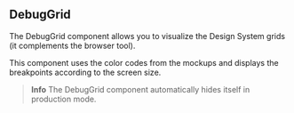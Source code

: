 
<Meta name="How to debug with DebugGrid ?" of={DebugGridStories} />

## DebugGrid

The DebugGrid component allows you to visualize the Design System grids (it complements the browser tool).

This component uses the color codes from the mockups and displays the breakpoints according to the screen size.

> **Info**
> The DebugGrid component automatically hides itself in production mode.

<Canvas of={DebugGridStories.Default} />
<Controls of={DebugGridStories.Default} />
